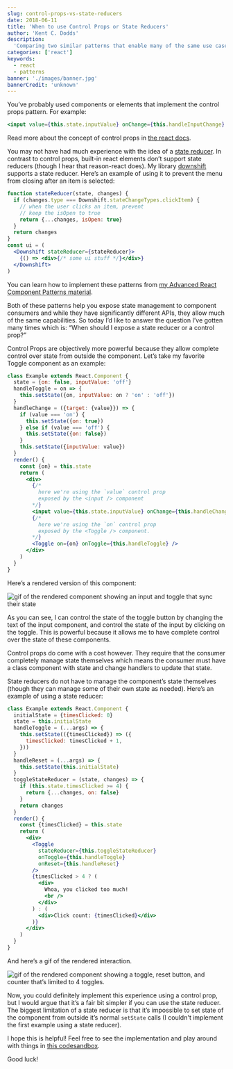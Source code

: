 ```yaml
---
slug: control-props-vs-state-reducers
date: 2018-06-11
title: 'When to use Control Props or State Reducers'
author: 'Kent C. Dodds'
description:
  'Comparing two similar patterns that enable many of the same use cases.'
categories: ['react']
keywords:
  - react
  - patterns
banner: './images/banner.jpg'
bannerCredit: 'unknown'
---
```


You’ve probably used components or elements that implement the control props
pattern. For example:

```jsx
<input value={this.state.inputValue} onChange={this.handleInputChange} />
```

Read more about the concept of control props in
[the react docs](https://reactjs.org/docs/forms.html).

You may not have had much experience with the idea of a
[state reducer](/blog/the-state-reducer-pattern). In contrast to control props,
built-in react elements don’t support state reducers (though I hear that
reason-react does). My library
[downshift](https://github.com/downshift-js/downshift) supports a state reducer.
Here’s an example of using it to prevent the menu from closing after an item is
selected:

```jsx
function stateReducer(state, changes) {
  if (changes.type === Downshift.stateChangeTypes.clickItem) {
    // when the user clicks an item, prevent
    // keep the isOpen to true
    return {...changes, isOpen: true}
  }
  return changes
}
const ui = (
  <Downshift stateReducer={stateReducer}>
    {() => <div>{/* some ui stuff */}</div>}
  </Downshift>
)
```

You can learn how to implement these patterns from
[my Advanced React Component Patterns material](/workshops/#advanced-react-component-patterns).

Both of these patterns help you expose state management to component consumers
and while they have significantly different APIs, they allow much of the same
capabilities. So today I’d like to answer the question I’ve gotten many times
which is: “When should I expose a state reducer or a control prop?”

Control Props are objectively more powerful because they allow complete control
over state from outside the component. Let’s take my favorite Toggle component
as an example:

```jsx
class Example extends React.Component {
  state = {on: false, inputValue: 'off'}
  handleToggle = on => {
    this.setState({on, inputValue: on ? 'on' : 'off'})
  }
  handleChange = ({target: {value}}) => {
    if (value === 'on') {
      this.setState({on: true})
    } else if (value === 'off') {
      this.setState({on: false})
    }
    this.setState({inputValue: value})
  }
  render() {
    const {on} = this.state
    return (
      <div>
        {/*
          here we're using the `value` control prop
          exposed by the <input /> component
        */}
        <input value={this.state.inputValue} onChange={this.handleChange} />
        {/*
          here we're using the `on` control prop
          exposed by the <Toggle /> component.
        */}
        <Toggle on={on} onToggle={this.handleToggle} />
      </div>
    )
  }
}
```

Here’s a rendered version of this component:

![gif of the rendered component showing an input and toggle that sync their state](./images/toggle1.gif)

As you can see, I can control the state of the toggle button by changing the
text of the input component, and control the state of the input by clicking on
the toggle. This is powerful because it allows me to have complete control over
the state of these components.

Control props do come with a cost however. They require that the consumer
completely manage state themselves which means the consumer must have a class
component with state and change handlers to update that state.

State reducers do not have to manage the component’s state themselves (though
they can manage some of their own state as needed). Here’s an example of using a
state reducer:

```jsx
class Example extends React.Component {
  initialState = {timesClicked: 0}
  state = this.initialState
  handleToggle = (...args) => {
    this.setState(({timesClicked}) => ({
      timesClicked: timesClicked + 1,
    }))
  }
  handleReset = (...args) => {
    this.setState(this.initialState)
  }
  toggleStateReducer = (state, changes) => {
    if (this.state.timesClicked >= 4) {
      return {...changes, on: false}
    }
    return changes
  }
  render() {
    const {timesClicked} = this.state
    return (
      <div>
        <Toggle
          stateReducer={this.toggleStateReducer}
          onToggle={this.handleToggle}
          onReset={this.handleReset}
        />
        {timesClicked > 4 ? (
          <div>
            Whoa, you clicked too much!
            <br />
          </div>
        ) : (
          <div>Click count: {timesClicked}</div>
        )}
      </div>
    )
  }
}
```

And here’s a gif of the rendered interaction.

![gif of the rendered component showing a toggle, reset button, and counter that’s limited to 4 toggles.](./images/toggle2.gif)

Now, you could definitely implement this experience using a control prop, but I
would argue that it’s a fair bit simpler if you can use the state reducer. The
biggest limitation of a state reducer is that it’s impossible to set state of
the component from outside it’s normal `setState` calls (I couldn't implement
the first example using a state reducer).

I hope this is helpful! Feel free to see the implementation and play around with
things in [this codesandbox](https://codesandbox.io/s/n09418kvr0).

Good luck!
